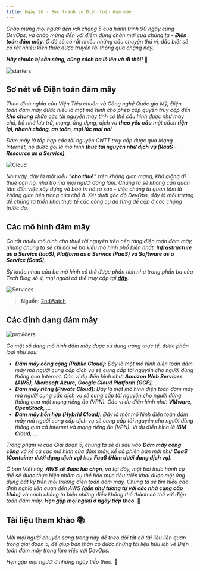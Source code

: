 ```yaml
---
title: Ngày 26 - Bức tranh về Điện toán đám mây 
---
```



_Chào mừng mọi người đến với chặng 5 của hành trình 90 ngày cùng DevOps, và chào mừng
đến với điểm dừng chân mới của chúng ta - **Điện toán đám mây**. Ở đó sẽ có rất nhiều những
câu chuyện thú vị, đặc biệt sẽ có rất nhiều kiến thức được truyền tải thông qua chặng này._

**_Hãy chuẩn bị sẵn sàng, cùng xách ba lô lên và đi thôi!_** 🎒

![starters](../../../../assets/cloud/starter.jpg)

## Sơ nét về Điện toán đám mây

_Theo định nghĩa của Viện Tiêu chuẩn và Công nghệ Quốc gia Mỹ, Điện toán đám mây được hiểu là 
một mô hình cho phép cấp quyền truy cập đến **kho chung** chứa các tài nguyên máy tính có thể 
cấu hình được như máy chủ, bộ nhớ lưu trữ, mạng, ứng dụng, dịch vụ **theo yêu cầu** một cách
**tiện lợi, nhanh chóng, an toàn, mọi lúc mọi nơi**._

_Đám mây là tập hợp các tài nguyên CNTT truy cập được qua Mạng Internet, nó được gọi là 
mô hình **thuê tài nguyên như dịch vụ (RaaS - Resource as a Service)**._

![Cloud](../../../../assets/cloud/public_cloud.png)

_Như vậy, đây là một kiểu **"cho thuê"** trên không gian mạng, khá giống đi thuê căn hộ, nhà trọ
mà mọi người đang làm. Chúng ta sẽ không cần quan tâm đến việc xây dựng và bảo trì nó ra sao -
việc chúng ta quan tâm là không gian bên trong của chỗ ở. Xét dưới góc độ DevOps, đây là môi
trường để chúng ta triển khai thực tế các công cụ đã từng đề cập ở các chặng trước đó._

## Các mô hình đám mây
_Có rất nhiều mô hình cho thuê tài nguyên trên nền tảng điện toán đám mây, nhưng chúng ta sẽ 
chỉ nói về ba kiểu mô hình phổ biến nhất: **Infrastructure as a Service (IaaS), 
Platform as a Service (PaaS) và Software as a Service (SaaS).**_

_Sự khác nhau của ba mô hình có thể được phân tích như trong phần ba của Tech Blog số 4, mọi
người có thể truy cập tại **[đây](https://station.builetuananh.name.vn/tech-blog-03)**._

![Services](../../../../assets/cloud/cloud_services.png)

> **Nguồn**: [2ndWatch](https://station.builetuananh.name.vn/tech-blog-03)

## Các định dạng đám mây

![providers](../../../../assets/cloud/providers.png)

_Có một số dạng mô hình đám mây được sử dụng trong thực tế, được phân loại như sau:_

- _**Đám mây công cộng (Public Cloud)**: Đây là một mô hình điện toán đám mây mà người 
cung cấp dịch vụ sẽ cung cấp tài nguyên cho người dùng thông qua Internet. Các ví dụ 
điển hình như: **Amazon Web Services (AWS), Microsoft Azure, Google Cloud Platform (GCP)**,
..._
- _**Đám mây riêng (Private Cloud)**: Đây là một mô hình điện toán đám mây mà người 
cung cấp dịch vụ sẽ cung cấp tài nguyên cho người dùng thông qua một mạng riêng ảo (VPN). 
Các ví dụ điển hình như: **VMware, OpenStack**, ..._
- _**Đám mây hỗn hợp (Hybrid Cloud)**: Đây là một mô hình điện toán đám mây mà người 
cung cấp dịch vụ sẽ cung cấp tài nguyên cho người dùng thông qua cả Internet và 
mạng riêng ảo (VPN). Ví dụ điển hình là **IBM Cloud**, ..._

_Trong phạm vi của Giai đoạn 5, chúng ta sẽ đi sâu vào **Đám mây công cộng** và kể cả các mô hình
của đám mây, kể cả phiên bản mới như **CaaS (Container dưới dạng dịch vụ)** hay **FaaS (Hàm dưới 
dạng dịch vụ)**._

_Ở bản Việt này, **AWS sẽ được lưa chọn**, và tại đây, một bài thực hành cụ thể sẽ được thực hiện 
nhằm cụ thể hóa mục tiêu triển khai được một ứng dụng bất kỳ trên môi trường điện toán đám mây.
Chúng ta sẽ tìm hiểu các định nghĩa liên quan đến AWS **(gần như tương tự với các nhà cung cấp khác)**
và cách chúng ta biến những điều không thể thành có thể với điện toán đám mây. **Hẹn gặp mọi người ở 
ngày tiếp theo**._ 👋

## Tài liệu tham khảo 📚

_Mời mọi người chuyển sang trang này để theo dõi tất cả tài liệu liên quan trong giai đoạn 5, 
để giúp bản thân có được những tài liệu hữu ích về Điện toán đám mây trong làm việc với DevOps._

<LinkCard
  title="Ngày 26 - Tham khảo"
  href="../../../reference/cloud/day26"
/>

_Hẹn gặp mọi người ở những ngày tiếp theo._ 🚀